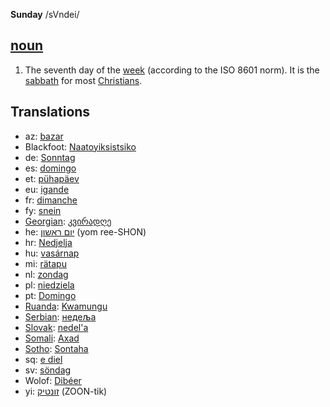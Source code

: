 '''Sunday''' /sVndei/

==[[noun]]==

#The seventh day of the [[week]] (according to the ISO 8601 norm). It is the [[sabbath]] for most [[Christian]]s.

==Translations==
*az: [[bazar]]
*Blackfoot: [[Naatoyiksistsiko]]
*de: [[Sonntag]]
*es: [[domingo]]
*et: [[pühapäev]]
*eu: [[igande]]
*fr: [[dimanche]]
*fy: [[snein]]
*[[Georgian]]: [[კვირადღე]]
*he: [[יום ראשון]] (yom ree-SHON)
*hr: [[Nedjelja]]
*hu: [[vasárnap]]
*mi: [[rätapu]]
*nl: [[zondag]]
*pl: [[niedziela]]
*pt: [[Domingo]]
*[[Ruanda]]: [[Kwamungu]]
*[[Serbian]]: [[недеља]]
*[[Slovak]]: [[nedel'a]]
*[[Somali]]: [[Axad]]
*[[Sotho]]: [[Sontaha]]
*sq: [[e diel]]
*sv: [[söndag]]
*Wolof: [[Dibéer]]
*yi: [[זונטיק]] (ZOON-tik)
